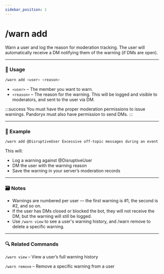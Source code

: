 ```yaml
---
sidebar_position: 1
---
```


# /warn add

Warn a user and log the reason for moderation tracking. The user will automatically receive a DM notifying them of the warning (if DMs are open).

<hr className="md-divider-gradient" />

### 💬 Usage
```bash
/warn add <user> <reason>
```
- `<user>` – The member you want to warn.
- `<reason>` – The reason for the warning. This will be logged and visible to moderators, and sent to the user via DM.

:::success
You must have the proper moderation permissions to issue warnings. Pandoryx must also have permission to send DMs.
:::

<hr className="md-divider-gradient" />

### 📌 Example
```bash
/warn add @DisruptiveUser Excessive off-topic messages during an event
```
This will:
- Log a warning against @DisruptiveUser
- DM the user with the warning reason
- Save the warning in your server’s moderation records

<hr className="md-divider-gradient" />

### 🗃️ Notes
- Warnings are numbered per user — the first warning is #1, the second is #2, and so on.
- If the user has DMs closed or blocked the bot, they will not receive the DM, but the warning will still be logged.
- Use `/warn view` to see a user's warning history, and /warn remove to delete a specific warning.

<hr className="md-divider-gradient" />

### 🔍 Related Commands
`/warn view` – View a user’s full warning history

`/warn remove` – Remove a specific warning from a user